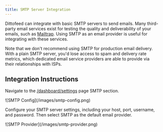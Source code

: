 ```yaml
---
title: SMTP Server Integration
---
```


Dittofeed can integrate with basic SMTP servers to send emails. Many third-party email services exist for testing the quality and deliverability of your emails, such as [Mailtrap](https://mailtrap.io/). Using SMTP as an email provider is useful for integrating with these services.

Note that we don't recommend using SMTP for production email delivery. With a plain SMTP server, you'd lose access to spam and delivery rate metrics, which dedicated email service providers are able to provide via their relationships with ISPs.

## Integration Instructions

Navigate to the [/dashboard/settings](https://dittofeed.com/dashboard/settings) page SMTP section.

<Frame>
![SMTP Config](/images/smtp-config.png)
</Frame>

Configure your SMTP server settings, including your host, port, username, and password. Then select SMTP as the default email provider.

<Frame>
![SMTP Provider](/images/smtp-provider.png)
</Frame>